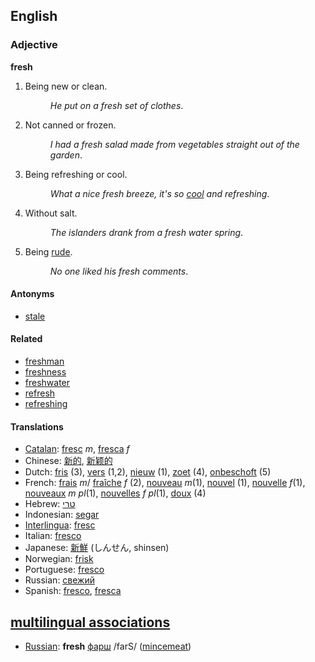 ==English==
=== Adjective ===
'''fresh'''

#Being new or clean.
#:''He put on a fresh set of clothes''. 
#Not canned or frozen.
#:''I had a fresh salad made from vegetables straight out of the garden''.
#Being refreshing or cool.
#:''What a nice fresh breeze, it's so [[cool]] and refreshing''.
#Without salt.
#:''The islanders drank from a fresh water spring''.
#Being [[rude]].
#:''No one liked his fresh comments''.

==== Antonyms ====
*[[stale]]

==== Related ====
*[[freshman]]
*[[freshness]]
*[[freshwater]]
*[[refresh]]
*[[refreshing]]

====Translations====
*[[Catalan]]: [[fresc]] ''m'', [[fresca]] ''f''
*Chinese: [[新的]], [[新颖的]]
*Dutch: [[fris]] (3), [[vers]] (1,2), [[nieuw]] (1), [[zoet]] (4), [[onbeschoft]] (5)
*French: [[frais]] ''m''/ [[fraîche]] ''f'' (2), [[nouveau]] ''m''(1), [[nouvel]] (1), [[nouvelle]] ''f''(1), [[nouveaux]] ''m pl''(1), [[nouvelles]] ''f pl''(1), [[doux]] (4)
*Hebrew: [[טרי]]
*Indonesian: [[segar]]
*[[Interlingua]]: [[fresc]]
*Italian: [[fresco]]
*Japanese: [[新鮮]] (しんせん, shinsen)
*Norwegian: [[frisk]]
*Portuguese: [[fresco]]
*Russian: [[свежий]]
*Spanish: [[fresco]], [[fresca]]

==[[multilingual associations]]==
*[[Russian]]: '''fresh''' [[фарш]] /farS/ ([[mincemeat]])